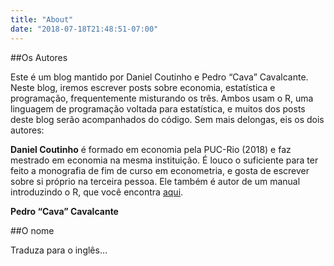 ```yaml
---
title: "About"
date: "2018-07-18T21:48:51-07:00"
---
```


##Os Autores

Este é um blog mantido por Daniel Coutinho e Pedro "Cava" Cavalcante. Neste blog, iremos escrever posts sobre economia, estatística e programação, frequentemente misturando os três. Ambos usam o R, uma linguagem de programação voltada para estatística, e muitos dos posts deste blog serão acompanhados do código. Sem mais delongas, eis os dois autores:

**Daniel Coutinho** é formado em economia pela PUC-Rio (2018) e faz mestrado em economia na mesma instituição. É louco o suficiente para ter feito a monografia de fim de curso em econometria, e gosta de escrever sobre si próprio na terceira pessoa. Ele também é autor de um manual introduzindo o R, que você encontra [aqui](https://danmrc.github.io/R-para-Economistas/). 

**Pedro "Cava" Cavalcante**


##O nome

Traduza para o inglês... 